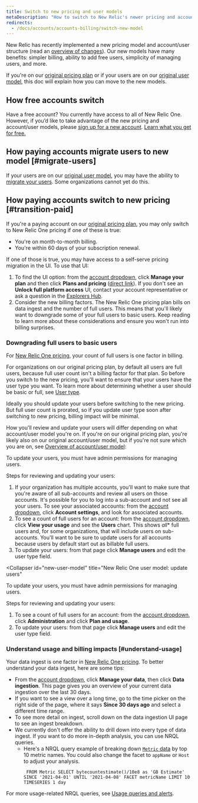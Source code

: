 ```yaml
---
title: Switch to new pricing and user models
metaDescription: "How to switch to New Relic's newer pricing and account/user models."
redirects: 
  - /docs/accounts/accounts-billing/switch-new-model
---
```


New Relic has recently implemented a new pricing model and account/user structure (read an [overview of changes](/docs/accounts/original-accounts-billing/original-product-based-pricing/overview-changes-pricing-user-model/)). Our new models have many benefits: simpler billing, ability to add free users, simplicity of managing users, and more. 

If you're on our [original pricing plan](/docs/accounts/original-accounts-billing/original-product-based-pricing/overview-changes-pricing-user-model/#pricing-plans) or if your users are on our [original user model](/docs/accounts/original-accounts-billing/original-product-based-pricing/overview-changes-pricing-user-model/#user-models), this doc will explain how you can move to the new models. 


## How free accounts switch

Have a free account? You currently have access to all of New Relic One. However, if you’d like to take advantage of the new pricing and account/user models, please [sign up for a new account](https://newrelic.com/signup/). [Learn what you get for free.](/docs/accounts/accounts-billing/new-relic-one-pricing-billing/new-relic-one-pricing-billing/#free)

## How paying accounts migrate users to new model [#migrate-users]

If your users are on our [original user model](#user-models), you may have the ability to [migrate your users](/docs/accounts/original-accounts-billing/original-users-roles/user-migration/). Some organizations cannot yet do this. 

## How paying accounts switch to new pricing [#transition-paid]

If you're a paying account on our [original pricing plan](/docs/accounts/original-accounts-billing/original-product-based-pricing/overview-changes-pricing-user-model/#user-models), you may only switch to New Relic One pricing if one of these is true: 

* You're on month-to-month billing.
* You're within 60 days of your subscription renewal. 

If one of those is true, you may have access to a self-serve pricing migration in the UI. To use that UI: 

1. To find the UI option: from the [account dropdown](/docs/using-new-relic/welcome-new-relic/get-started/glossary/#account-dropdown), click **Manage your plan** and then click **Plans and pricing** ([direct link](https://one.newrelic.com/launcher/nr1-core.settings?pane=eyJhY2NvdW50SWQiOjI0NDEyODYsIm5lcmRsZXRJZCI6ImNvbW1lcmNlLW5lcmRsZXRzLm5yLXNob3AtZW50cnkiLCJwYXRoIjoiL3BsYW5zLWFuZC1wcmljaW5nIiwibWlncmF0aW9uRWxpZ2libGUiOnRydWUsImFjY291bnROYW1lIjoiU3RyYWRvcyBMYWJzIn0=&platform[accountId]=)). If you don't see an **Unlock full platform access** UI, contact your account representative or ask a question in the [Explorers Hub](https://discuss.newrelic.com/). 
2. Consider the new billing factors. The New Relic One pricing plan bills on data ingest and the number of full users. This means that you'll likely want to downgrade some of your full users to basic users. Keep reading to learn more about these considerations and ensure you won't run into billing surprises.  

### Downgrading full users to basic users

For [New Relic One pricing](/docs/accounts/accounts-billing/new-relic-one-pricing-billing/new-relic-one-pricing-billing/), your count of full users is one factor in billing. 

For organizations on our original pricing plan, by default all users are full users, because full user count isn't a billing factor for that plan. So before you switch to the new pricing, you'll want to ensure that your users have the user type you want. To learn more about determining whether a user should be basic or full, see [User type](/docs/accounts/accounts-billing/new-relic-one-user-management/new-relic-one-user-model-understand-user-structure/#user-type). 

Ideally you should update your users before switching to the new pricing. But full user count is prorated, so if you update user type soon after switching to new pricing, billing impact will be minimal. 

How you'll review and update your users will differ depending on what account/user model you're on. If you're on our original pricing plan, you're likely also on our original account/user model, but if you're not sure which you are on, see [Overview of account/user model](/docs/accounts/original-accounts-billing/original-product-based-pricing/overview-changes-pricing-user-model/#user-models): 

<CollapserGroup>
  <Collapser
    id="original-model"
    title="Original user model: update users"
  >

To update your users, you must have admin permissions for managing users.

Steps for reviewing and updating your users: 
1. If your organization has multiple accounts, you'll want to make sure that you're aware of all sub-accounts and review all users on those accounts. It's possible for you to log into a sub-account and not see all your users. To see your associated accounts: from the [account dropdown](/docs/using-new-relic/welcome-new-relic/get-started/glossary/#account-dropdown), click **Account settings**, and look for associated accounts. 
2. To see a count of full users for an account: from the [account dropdown](/docs/using-new-relic/welcome-new-relic/get-started/glossary/#account-dropdown), click **View your usage** and see the **Users** chart. This shows *all** full users and, for some organizations, that will include users on sub-accounts. You'll want to be sure to update users for all accounts because users by default start out as billable full users.
3. To update your users: from that page click **Manage users** and edit the user type field. 

  </Collapser>

  <Collapser
    id="new-user-model"
    title="New Relic One user model: update users"
  >

To update your users, you must have admin permissions for managing users.

Steps for reviewing and updating your users: 

1. To see a count of full users for an account: from the [account dropdown](/docs/using-new-relic/welcome-new-relic/get-started/glossary/#account-dropdown), click **Administration** and click **Plan and usage**.
2. To update your users: from that page click **Manage users** and edit the user type field. 

  </Collapser>
</CollapserGroup>

### Understand usage and billing impacts [#understand-usage] 

Your data ingest is one factor in [New Relic One pricing](/docs/accounts/accounts-billing/new-relic-one-pricing-billing/new-relic-one-pricing-billing/). To better understand your data ingest, here are some tips:

* From the [account dropdown](/docs/using-new-relic/welcome-new-relic/get-started/glossary/#account-dropdown), click **Manage your data**, then click **Data ingestion**. This page gives you an overview of your current data ingestion over the last 30 days. 
* If you want to see a view over a long time, go to the time picker on the right side of the page, where it says **Since 30 days ago** and select a different time range.
* To see more detail on ingest, scroll down on the data ingestion UI page to see an ingest breakdown.
* We currently don't offer the ability to drill down into every type of data ingest. If you want to do more in-depth analysis, you can use NRQL queries. 
  * Here's a NRQL query example of breaking down [`Metric` data](/docs/telemetry-data-platform/understand-data/new-relic-data-types/#dimensional-metrics) by top 10 metric names. You could also change the facet to `appName` or `Host` to adjust your analysis.
     ```
      FROM Metric SELECT bytecountestimate()/10e8 as 'GB Estimate' SINCE '2021-04-01' UNTIL '2021-04-08' FACET metricName LIMIT 10 TIMESERIES 1 day
     ```

For more usage-related NRQL queries, see [Usage queries and alerts](/docs/accounts/accounts-billing/new-relic-one-pricing-users/usage-queries-alerts/).  








